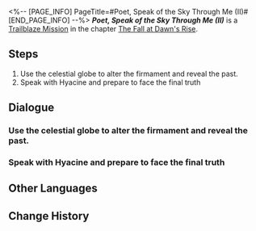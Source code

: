 <%-- [PAGE_INFO]
PageTitle=#Poet, Speak of the Sky Through Me (II)#
[END_PAGE_INFO] --%>
{{Stub|Dialogue.}}
{{Mission Infobox
|id            = 1040407
|title         = 
|image         = {{subst:void|<!--$UPLOAD:<<SpriteOutput/Chronicle/1040407_f.png>-<Mission Poet, Speak of the Sky Through Me (II) Stelle.png>-<Fate's Atlas Images>>-->}}{{subst:void|<!--$UPLOAD:<<SpriteOutput/Chronicle/1040407_m.png>-<Mission Poet, Speak of the Sky Through Me (II) Caelus.png>-<Fate's Atlas Images>>-->}}
<gallery>
Mission Poet, Speak of the Sky Through Me (II) Stelle.png|Stelle
Mission Poet, Speak of the Sky Through Me (II) Caelus.png|Caelus
</gallery>
|type          = Trailblaze
|event_name    = 
|chapter       = The Fall at Dawn's Rise
|requirements  = [[Trailblaze Mission]] ''[[Poet, Speak of the Sky Through Me (I)]]'' completed
|summary       = In the aftermath of a fierce battle, Aquila and the platform you stand on plunged from the air. Aglaea's relic unleashes her residual power, shielding you at the critical moment before fulfilling its purpose and sinking into the pool of gold. Though you secure the Coreflame, the Eye of Twilight grows unstable, forcing you to flee before its collapse. Yet Aquila, corrupted by the black tide, reemerges with Seliose's consciousness, launching a desperate last stand. You defeat them, ending the expedition under the gaze of Seliose, now has restored their humanity.
|characters    = "Caenis"; Composed Old Believer; Dan Heng; Desperate Old Believer; Dispirited Old Believer; Helpless Old Disciple; Hyacine; Indignant New Believer; Lunabis; Mem; Memory Lunabis; Memory Solabis; Phainon; Ruthless New Believer; Solabis; Solabis & Lunabis; Trailblazer
|startLocation = [[Amphoreus]] - [["Fortress of Dome" Eye of Twilight]]
|world         = Amphoreus
|area          = "Fortress of Dome" Eye of Twilight
|prev          = Poet, Speak of the Sky Through Me (I)
|next          = Slate, Why Neglect That Light's Shade
|rewards       = Trailblaze EXP*600; Stellar Jade*80; Traveler's Guide*8; Lost Crystal*8; Celestial Ambrosia*240; Proi Proi (Disk)*1 { text = ''Proi Proi'' }; Credit*80,000
}}
'''''Poet, Speak of the Sky Through Me (II)''''' is a [[Trailblaze Mission]] in the chapter [[The Fall at Dawn's Rise]].

==Steps==
# Use the celestial globe to alter the firmament and reveal the past.
# Speak with Hyacine and prepare to face the final truth

<!--
==Gameplay Notes==

--><!--
==Trial Character==

-->
==Dialogue==
{{Stub Dialogue}}
===Use the celestial globe to alter the firmament and reveal the past.{{subst:void|<!--104040701-->}}===
{{Mission Description|type=trailblaze|location="Fortress of Dome" Eye of Twilight|Seliose's past seems to diverge greatly from what was told in bygone stories. Now, accompanied by her two mythical companion beasts from ages past, we stand poised to unveil the ancient and hidden truths.}}
{{Dialogue Start}}
:{{tx}}
{{Dialogue End}}

===Speak with Hyacine and prepare to face the final truth{{subst:void|<!--104040711-->}}===
{{Dialogue Start}}
:{{tx}}
{{Dialogue End}}

==Other Languages==
{{Other Languages
|en   = Poet, Speak of the Sky Through Me (II)
|zhs  = 诗者啊，从我处诉说天空·下
|zht  = 詩者啊，從我處訴說天空•下
|ja   = 詩人よ、天空を語れ・下
|ko   = 시인이여, 내게서 하늘을 이야기해다오•하
|es   = Poeta, canta sobre el cielo desde aquí&nbsp;II
|fr   = Poète, parle-moi du ciel (II)
|ru   = О поэт, расскажи мне о небе II
|th   = กวีเอ๋ย จงขับขานเรื่องราวท้องนภาจากข้า: ภาคจบ
|vi   = Hỡi thi sĩ, kể cho ta nghe chuyện về bầu trời (2)
|de   = O Dichter, erzähl mir vom Himmel (Teil 2)
|id   = Penyair, Ceritakan tentang Langit Melaluiku 2
|pt   = Poeta, Fale do Céu Através de Mim (II)
}}

==Change History==
{{Change History|3.3}}
